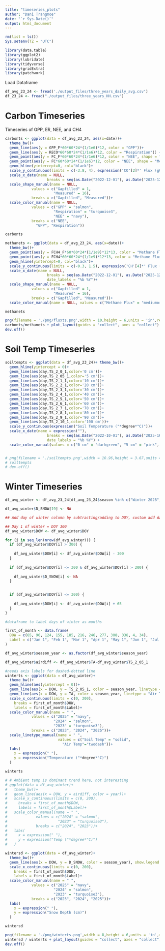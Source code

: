 ```yaml
---
title: "timeseries_plots"
author: "Dani Trangmoe"
date: "`r Sys.Date()`"
output: html_document
---
```


```r

rm(list = ls())
Sys.setenv(TZ = "UTC")

library(data.table)
library(ggplot2)
library(lubridate)
library(tidyverse)
library(gridExtra) 
library(patchwork)

```

Load Dataframe
```r

df_avg_23_24 <- fread('./output_files/three_years_daily_avg.csv')
df_23_24 <- fread("./output_files/three_years_HH.csv")

```

# Carbon Timeseries

Timeseries of GPP, ER, NEE, and CH4

```r

carbonts <- ggplot(data = df_avg_23_24, aes(x=date))+
  theme_bw()+
  geom_line(aes(y = GPP_F*60*60*24*(1/1e6)*12, color = "GPP"))+
  geom_line(aes(y = RECO*60*60*24*(1/1e6)*12, color = "Respiration")) +
  geom_point(aes(y = FC_F*60*60*24*(1/1e6)*12, color = "NEE", shape = "Gapfilled"))+
  geom_point(aes(y = FC*60*60*24*(1/1e6)*12, color = "NEE", shape = "Measured"))+
  geom_hline(yintercept=0, col="black")+
  scale_y_continuous(limits = c(-3.8, 4), expression('CO'[2]*' Flux (gC'~m^-2~d^-1*')'))+
  scale_x_date(name = NULL,
                   breaks = seq(as.Date("2022-12-01"), as.Date("2025-12-01"), by = "6 months"), date_labels = "%b %Y")+
  scale_shape_manual(name = NULL,
            values = c("Gapfilled" = 1, 
                      "Measured" = 16),
            breaks = c("Gapfilled", "Measured"))+
  scale_color_manual(name = NULL,
            values = c("GPP" = "salmon", 
                      "Respiration" = "turquoise3", 
                      "NEE" = "navy"),
            breaks = c("NEE",
              "GPP", "Respiration"))

carbonts

methanets <- ggplot(data = df_avg_23_24, aes(x=date))+
  theme_bw()+
  geom_point(aes(y = FCH4_F*60*60*24*(1/1e9)*12*13, color = "Methane Flux", shape = "Gapfilled"))+
  geom_point(aes(y = FCH4*60*60*24*(1/1e9)*12*13, color = "Methane Flux", shape = "Measured"))+
  geom_hline(yintercept=0, col="black")+
  scale_y_continuous(limits = c(-0.3, 1.5), expression('CH'[4]*' Flux (gC'~m^-2~d^-1*')'))+
  scale_x_date(name = NULL,
                   breaks = seq(as.Date("2022-12-01"), as.Date("2025-12-01"), by = "6 months"),
                   date_labels = "%b %Y")+
  scale_shape_manual(name = NULL,
            values = c("Gapfilled" = 1, 
                      "Measured" = 16),
            breaks = c("Gapfilled", "Measured"))+
  scale_color_manual(name = NULL, values = c("Methane Flux" = "mediumorchid"))

methanets

png(filename = './png/fluxts.png',width = 10,height = 6,units = 'in',res = 2000)
carbonts/methanets + plot_layout(guides = "collect", axes = "collect")
dev.off()

```


# Soil Temp Timeseries 

```r

soiltempts <- ggplot(data = df_avg_23_24)+ theme_bw()+
  geom_hline(yintercept = 0)+
  geom_line(aes(day,TS_2_0_1,color='0 cm'))+
  geom_line(aes(day,TS_2_05_1,color='5 cm'))+
  geom_line(aes(day,TS_2_1_1,color='10 cm'))+
  geom_line(aes(day,TS_2_2_1,color='20 cm'))+  
  geom_line(aes(day,TS_2_3_1,color='30 cm'))+
  geom_line(aes(day,TS_2_4_1,color='40 cm'))+
  geom_line(aes(day,TS_2_5_1,color='50 cm'))+
  geom_line(aes(day,TS_2_6_1,color='60 cm'))+
  geom_line(aes(day,TS_2_7_1,color='70 cm'))+
  geom_line(aes(day,TS_2_8_1,color='80 cm'))+
  geom_line(aes(day,TS_2_9_1,color='90 cm'))+
  geom_line(aes(day,TS_2_10_1,color='100 cm'))+
  scale_y_continuous(expression("Soil Temperature ("*degree*"C)"))+
  scale_x_date(name = expression(""), 
                   breaks = seq(as.Date("2022-10-01"), as.Date("2025-10-01"), by = "3 months"),
                   date_labels = "%b %Y") +
  scale_color_manual(values = c("0 cm" = "darkgreen", "5 cm" = "pink", "10 cm" = "blue", "20 cm" = "orange", "30 cm" = "hotpink", "40 cm" = "tan", "50 cm" = "brown", "60 cm" = "purple", "70 cm" = "cyan", "80 cm" = "magenta", "90 cm" = "yellow", "100 cm" = "gray"),breaks = c("0 cm", "5 cm", "10 cm", "20 cm", "30 cm", "40 cm", "50 cm", "60 cm", "70 cm", "80 cm", "90 cm", "100 cm"), guide = guide_legend(title = NULL))


# png(filename = './soiltempts.png',width = 10.96,height = 3.67,units = 'in',res = 2000)
# soiltempts
# dev.off()
```

# Winter Timeseries
```r

df_avg_winter <- df_avg_23_24[df_avg_23_24$season %in% c("Winter 2025", "Winter 2024", "Winter 2023"), ]

df_avg_winter$D_SNOW[19] <- NA

## Add day of winter column by subtracting/adding to DOY, custom add dates (Jan 1, Feb 1)

## Day 1 of winter = DOY 300
df_avg_winter$DOW <- df_avg_winter$DOY

for (i in seq_len(nrow(df_avg_winter))) {
  if (df_avg_winter$DOY[i] > 300) {
    
    df_avg_winter$DOW[i] <- df_avg_winter$DOW[i] - 300
  }
  
  if (df_avg_winter$DOY[i] <= 300 & df_avg_winter$DOY[i] > 200) {
    
    df_avg_winter$D_SNOW[i] <- NA
  }

  
  if (df_avg_winter$DOY[i] <= 300) {
    
    df_avg_winter$DOW[i] <- df_avg_winter$DOW[i] + 65
  }
}

#dataframe to label days of winter as months

first_of_month <- data.frame(
  DOW = c(65, 96, 124, 155, 185, 216, 246, 277, 308, 338, 4, 34),
  Label = c("Jan 1", "Feb 1", "Mar 1", "Apr 1", "May 1", "Jun 1", "Jul 1", "Aug 1", "Sep 1", "Oct 1", "Nov 1", "Dec 1")
)

df_avg_winter$season_year <- as.factor(df_avg_winter$season_year)

df_avg_winter$airdiff <- df_avg_winter$TA-df_avg_winter$TS_2_05_1

#needs axis labels for dashed-dotted line
winterts <- ggplot(data = df_avg_winter)+
  theme_bw()+
  geom_hline(aes(yintercept = 0))+
  geom_line(aes(x = DOW, y = TS_2_05_1, color = season_year, linetype = "Soil Temp"))+
  geom_line(aes(x = DOW, y = TA, color = season_year, linetype = "Air Temp"))+
  scale_x_continuous(limits = c(0, 200),
    breaks = first_of_month$DOW,
    labels = first_of_month$Label)+ 
  scale_color_manual(name = " ",
            values = c("2025" = "navy",
                      "2024" = "salmon",
                      "2023" = "turquoise3"),
            breaks = c("2023", "2024", "2025"))+
  scale_linetype_manual(name = " ",
                        values = c("Soil Temp" = "solid",
                          "Air Temp"="twodash"))+
  labs(
    x = expression(" "),
    y = expression("Temperature ("*degree*"C)")
  )

winterts

# # Ambient temp is dominant trend here, not interesting
# ggplot(data = df_avg_winter)+
#   theme_bw()+
#   geom_line(aes(x = DOW, y = airdiff, color = year))+
#   scale_x_continuous(limits = c(0, 200),
#     breaks = first_of_month$DOW,
#     labels = first_of_month$Label)+
#   scale_color_manual(name = " ",
#             values = c("2024" = "salmon",
#                       "2023" = "turquoise3"),
#             breaks = c("2024", "2023"))+
#   labs(
#     x = expression(" "),
#     y = expression("Temp ("*degree*"C)")
#   )

wintersd <- ggplot(data = df_avg_winter)+
  theme_bw()+
  geom_line(aes(x = DOW, y = D_SNOW, color = season_year), show.legend = FALSE)+
  scale_x_continuous(limits = c(0, 200),
    breaks = first_of_month$DOW,
    labels = first_of_month$Label)+     
  scale_color_manual(name = " ",
            values = c("2025" = "navy",
                      "2024" = "salmon", 
                      "2023" = "turquoise3"),
            breaks = c("2023", "2024", "2025"))+ 
  labs(
    x = expression(" "),
    y = expression("Snow Depth (cm)")
  )

wintersd

png(filename = './png/winterts.png',width = 8,height = 6,units = 'in',res = 2000)
wintersd / winterts + plot_layout(guides = "collect", axes = "collect")
dev.off()


```

